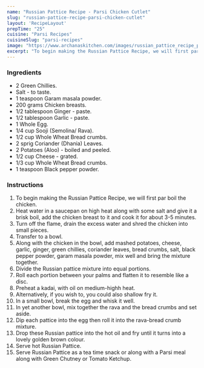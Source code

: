 ---
name: "Russian Pattice Recipe - Parsi Chicken Cutlet"
slug: "russian-pattice-recipe-parsi-chicken-cutlet"
layout: 'RecipeLayout'
prepTime: "25"
cuisine: "Parsi Recipes"
cuisineSlug: "parsi-recipes"
image: "https://www.archanaskitchen.com/images/russian_pattice_recipe_parsi_chicken_cutlets-1.jpg"
excerpt: "To begin making the Russian Pattice Recipe, we will first par boil the chicken"
---

### Ingredients

- 2 Green Chillies.
- Salt - to taste.
- 1 teaspoon Garam masala powder.
- 200 grams Chicken breasts.
- 1/2 tablespoon Ginger - paste.
- 1/2 tablespoon Garlic - paste.
- 1 Whole Egg.
- 1/4 cup Sooji (Semolina/ Rava).
- 1/2 cup Whole Wheat Bread crumbs.
- 2 sprig Coriander (Dhania) Leaves.
- 2 Potatoes (Aloo) - boiled and peeled.
- 1/2 cup Cheese - grated.
- 1/3 cup Whole Wheat Bread crumbs.
- 1 teaspoon Black pepper powder.

### Instructions

1. To begin making the Russian Pattice Recipe, we will first par boil the chicken.
1. Heat water in a saucepan on high heat along with some salt and give it a brisk boil, add the chicken breast to it and cook it for about 3-5 minutes.
1. Turn off the flame, drain the excess water and shred the chicken into small pieces.
1. Transfer to a bowl.
1. Along with the chicken in the bowl, add mashed potatoes, cheese, garlic, ginger, green chillies, coriander leaves, bread crumbs, salt, black pepper powder, garam masala powder, mix well and bring the mixture together.
1. Divide the Russian pattice mixture into equal portions.
1. Roll each portion between your palms and flatten it to resemble like a disc.
1. Preheat a kadai, with oil on medium-highh heat.
1. Alternatively, if you wish to, you could also shallow fry it.
1. In a small bowl, break the egg and whisk it well.
1. In yet another bowl, mix together the rava and the bread crumbs and set aside.
1. Dip each pattice into the egg then roll it into the rava-bread crumb mixture.
1. Drop these Russian pattice into the hot oil and fry until it turns into a lovely golden brown colour.
1. Serve hot Russian Pattice.
1. Serve Russian Pattice as a tea time snack or along with a Parsi meal along with Green Chutney or Tomato Ketchup.
